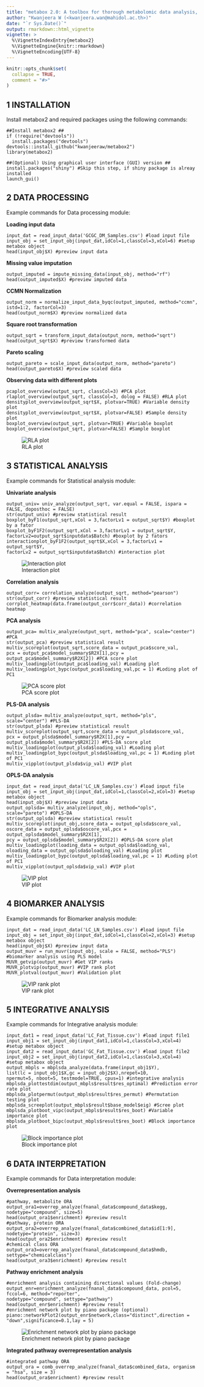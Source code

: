 ```yaml
---
title: "metabox 2.0: A toolbox for thorough metabolomic data analysis, integration and interpretation"
author: "Kwanjeera W (<kwanjeera.wan@mahidol.ac.th>)"
date: "`r Sys.Date()`"
output: rmarkdown::html_vignette
vignette: >
  %\VignetteIndexEntry{metabox2}
  %\VignetteEngine{knitr::rmarkdown}
  %\VignetteEncoding{UTF-8}
---
```


```r
knitr::opts_chunk$set(
  collapse = TRUE,
  comment = "#>"
)
```

## 1 INSTALLATION

Install metabox2 and required packages using the following commands:

```
##Install metabox2 ##
if (!require("devtools"))
  install.packages("devtools")
devtools::install_github("kwanjeeraw/metabox2")
library(metabox2)

##(Optional) Using graphical user interface (GUI) version ##
install.packages("shiny") #Skip this step, if shiny package is alreay installed
launch_gui()
```

## 2 DATA PROCESSING

Example commands for Data processing module:

**Loading input data**

```
input_dat = read_input_data('GCGC_DM_Samples.csv') #load input file
input_obj = set_input_obj(input_dat,idCol=1,classCol=3,xCol=6) #setup metabox object
head(input_obj$X) #preview input data
```

**Missing value imputation**

```
output_imputed = impute_missing_data(input_obj, method="rf")
head(output_imputed$X) #preview imputed data
```

**CCMN Normalization**

```
output_norm = normalize_input_data_byqc(output_imputed, method="ccmn", istd=1:2, factorCol=3)
head(output_norm$X) #preview normalized data
```

**Square root transformation**

```
output_sqrt = transform_input_data(output_norm, method="sqrt")
head(output_sqrt$X) #preview transformed data
```

**Pareto scaling**

```
output_pareto = scale_input_data(output_norm, method="pareto")
head(output_pareto$X) #preview scaled data
```

**Observing data with different plots**

```
pcaplot_overview(output_sqrt, classCol=3) #PCA plot
rlaplot_overview(output_sqrt, classCol=3, dolog = FALSE) #RLA plot
densityplot_overview(output_sqrt$X, plotvar=TRUE) #Variable density plot
densityplot_overview(output_sqrt$X, plotvar=FALSE) #Sample density plot
boxplot_overview(output_sqrt, plotvar=TRUE) #Variable boxplot
boxplot_overview(output_sqrt, plotvar=FALSE) #Sample boxplot
```
![RLA plot](rla.png)

## 3 STATISTICAL ANALYSIS

Example commands for Statistical analysis module:

**Univariate analysis**

```
output_univ= univ_analyze(output_sqrt, var.equal = FALSE, ispara = FALSE, doposthoc = FALSE)
str(output_univ) #preview statistical result
boxplot_byF1(output_sqrt,xCol = 3,factorLv1 = output_sqrt$Y) #boxplot by a fator
boxplot_byF1F2(output_sqrt,xCol = 3,factorLv1 = output_sqrt$Y,
factorLv2=output_sqrt$inputdata$Batch) #boxplot by 2 fators
interactionplot_byF1F2(output_sqrt$X,xCol = 3,factorLv1 = output_sqrt$Y,
factorLv2 = output_sqrt$inputdata$Batch) #interaction plot
```
![Interaction plot](interaction.png)

**Correlation analysis**

```
output_corr= correlation_analyze(output_sqrt, method="pearson")
str(output_corr) #preview statistical result
corrplot_heatmap(data.frame(output_corr$corr_data)) #correlation heatmap
```

**PCA analysis**

```
output_pca= multiv_analyze(output_sqrt, method="pca", scale="center") #PCA
str(output_pca) #preview statistical result
multiv_scoreplot(output_sqrt,score_data = output_pca$score_val,
pcx = output_pca$model_summary$R2X[1],pcy = output_pca$model_summary$R2X[2]) #PCA score plot
multiv_loadingplot(output_pca$loading_val) #Loading plot
multiv_loadingplot_bypc(output_pca$loading_val,pc = 1) #Loding plot of PC1
```
![PCA score plot](pca.png)

**PLS-DA analysis**

```
output_plsda= multiv_analyze(output_sqrt, method="pls", scale="center") #PLS-DA
str(output_plsda) #preview statistical result
multiv_scoreplot(output_sqrt,score_data = output_plsda$score_val,
pcx = output_plsda$model_summary$R2X[1],pcy = output_plsda$model_summary$R2X[2]) #PLS-DA score plot
multiv_loadingplot(output_plsda$loading_val) #Loading plot
multiv_loadingplot_bypc(output_plsda$loading_val,pc = 1) #Loding plot of PC1
multiv_vipplot(output_plsda$vip_val) #VIP plot
```

**OPLS-DA analysis**

```
input_dat = read_input_data('LC_LN_Samples.csv') #load input file
input_obj = set_input_obj(input_dat,idCol=1,classCol=2,xCol=3) #setup metabox object
head(input_obj$X) #preview input data
output_oplsda= multiv_analyze(input_obj, method="opls", scale="pareto") #OPLS-DA
str(output_oplsda) #preview statistical result
multiv_scoreplot(input_obj,score_data = output_oplsda$score_val,
oscore_data = output_oplsda$oscore_val,pcx = output_oplsda$model_summary$R2X[1],
pcy = output_oplsda$model_summary$R2X[2]) #OPLS-DA score plot
multiv_loadingplot(loading_data = output_oplsda$loading_val,
oloading_data = output_oplsda$oloading_val) #Loading plot
multiv_loadingplot_bypc(output_oplsda$loading_val,pc = 1) #Loding plot of PC1
multiv_vipplot(output_oplsda$vip_val) #VIP plot
```
![VIP plot](vip.png)

## 4 BIOMARKER ANALYSIS

Example commands for Biomarker analysis module:

```
input_dat = read_input_data('LC_LN_Samples.csv') #load input file
input_obj = set_input_obj(input_dat,idCol=1,classCol=2,xCol=3) #setup metabox object
head(input_obj$X) #preview input data
output_muvr = run_muvr(input_obj, scale = FALSE, method="PLS") #biomarker analysis using PLS model
MUVR_getvip(output_muvr) #Get VIP ranks
MUVR_plotvip(output_muvr) #VIP rank plot
MUVR_plotval(output_muvr) #Validation plot
```
![VIP rank plot](viprank.png)

## 5 INTEGRATIVE ANALYSIS

Example commands for Integrative analysis module:

```
input_dat1 = read_input_data('LC_Fat_Tissue.csv') #load input file1
input_obj1 = set_input_obj(input_dat1,idCol=1,classCol=3,xCol=4) #setup metabox object
input_dat2 = read_input_data('GC_Fat_Tissue.csv') #load input file2
input_obj2 = set_input_obj(input_dat2,idCol=1,classCol=3,xCol=4) #setup metabox object
output_mbpls = mbplsda_analyze(data.frame(input_obj1$Y), 
list(lc = input_obj1$X,gc = input_obj2$X),nrepet=10, 
npermut=5, nboot=5, testmodel=TRUE, cpus=1) #integrative analysis
mbplsda_plottestdim(output_mbpls$result$res_optimal) #Prediction error rate plot
mbplsda_plotpermut(output_mbpls$result$res_permut) #Permutation testing plot
mbplsda_screeplot(output_mbpls$result$base_model$eig) #Scree plot
mbplsda_plotboot_vipc(output_mbpls$result$res_boot) #Variable importance plot
mbplsda_plotboot_bipc(output_mbpls$result$res_boot) #Block importance plot
```
![Block importance plot](bip.png)

## 6 DATA INTERPRETATION

Example commands for Data interpretation module:

**Overrepresentation analysis**

```
#pathway, metabolite ORA
output_ora1=overrep_analyze(fnanal_data$compound_data$kegg, nodetype="compound", size=5)
head(output_ora1$enrichment) #preview result
#pathway, protein ORA
output_ora2=overrep_analyze(fnanal_data$combined_data$id[1:9], nodetype="protein", size=3)
head(output_ora2$enrichment) #preview result
#chemical class ORA
output_ora3=overrep_analyze(fnanal_data$compound_data$hmdb, settype="chemicalclass")
head(output_ora3$enrichment) #preview result
```

**Pathway enrichment analysis**

```
#enrichment analysis containing directional values (Fold-change)
output_enr=enrichment_analyze(fnanal_data$compound_data, pcol=5, fccol=6, method="reporter", 
nodetype="compound", settype="pathway")
head(output_enr$enrichment) #preview result
#enrichment network plot by piano package (optional)
piano::networkPlot2(output_enr$network,class="distinct",direction = "down",significance=0.1,lay = 5)
```
![Enrichment network plot by piano package](enr.png)

**Integrated pathway overrepresentation analysis**

```
#integrated pathway ORA
output_ora = comb_overrep_analyze(fnanal_data$combined_data, organism = "hsa", size = 3)
head(output_ora$enrichment) #preview result
```
